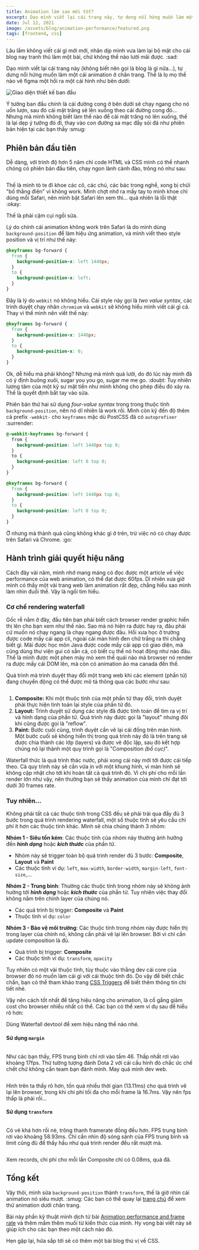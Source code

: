 ```yaml
---
title: Animation làm sao mới tốt?
excerpt: Dạo mình viết lại cái trang này, tự dưng nổi hứng muốn làm một cái animation ở cuối chân trang. Lọ mọ một hồi thì tòi ra một số vấn đề... Chi tiết thế nào, đọc xong sẽ rõ.
date: Jul 12, 2021
image: /assets/blog/animation-performance/featured.png
tags: [frontend, css]
---
```


Lâu lắm không viết cái gì mới mới, nhân dịp mình vưa làm lại bộ mặt cho cái blog nay tranh thủ làm một bài, chứ không thể nào lười mãi được. :sad:

Dạo mình viết lại cái trang này (không biết nên gọi là blog là gì nữa...), tự dưng nổi hứng muốn làm một cái animation ở chân trang. Thế là lọ mọ thế nào vẽ figma một hồi ra một cái hình như bên dưới:

<image
  title="Giao diện thiết kế ban đầu"
  src="/assets/blog/animation-performance/01.png"
/>

Ý tưởng ban đầu chính là cái đường cong ở bên dưới sẽ chạy ngang cho nó uốn lượn, sau đó cái mặt trăng sẽ lên xuống theo cái đường cong đó... Nhưng mà mình không biết làm thế nào để cái mặt trăng nó lên xuống, thế là lại dẹp ý tưởng đó đi, thay vào con đường sa mạc đầy sỏi đá như phiên bản hiện tại các bạn thấy :smug:

## Phiên bản đầu tiên

Dễ dàng, với trình độ hơn 5 năm chỉ code HTML và CSS mình có thể nhanh chóng có phiên bản đầu tiên, chạy ngon lành cành đào, trông nó như sau:

<image
  title=""
  src="/assets/blog/animation-performance/02.gif"
/>

Thế là mình tò te đi khoe các cô, các chú, các bác trong nghề, xong bị chửi "bố thằng điên" vì không work. Mình chợt nhớ ra mấy tay to mình khoe chỉ dùng mỗi Safari, nên mình bật Safari lên xem thì... quả nhiên là lỗi thật :okay:

Thế là phải cặm cụi ngồi sửa.

Lý do chính cái animation không work trên Safari là do mình dùng `background-position` để làm hiệu ứng animation, và mình viết theo style position và vị trí như thế này:

```css
@keyframes bg-forward {
  from {
    background-position-x: left 1440px;
  }
  to {
    background-position-x: left;
  }
}
```

Đây là lý do `webkit` nó không hiểu. Cái style này gọi là _two value syntax_, các trình duyệt chạy nhân `chromium` và `webkit` sẽ không hiểu mình viết cái gì cả. Thay vì thế mình nên viết thế này:

```css
@keyframes bg-forward {
  from {
    background-position-x: 1440px;
  }
  to {
    background-position-x: 0;
  }
}
```

Ok, dễ hiểu mà phải không? Nhưng mà mình quá lười, do đó lúc này mình đã có ý định buông xuôi, sugar you you go, sugar me me go. :doubt: Tuy nhiên lương tâm của một kỹ sư mặt tiền như mình không cho phép điều đó xảy ra. Thế là quyết định bắt tay vào sửa.

Phiên bản thứ hai sử dụng _four-value syntax_ trong trong thuộc tính `background-position`, nên nó dĩ nhiên là work rồi. Mình còn kỹ đến độ thêm cả prefix `-webkit-` cho `keyframes` mặc dù PostCSS đã có `autoprefixer` :surrender:

```css
@-webkit-keyframes bg-forward {
  from {
    background-position: left 1440px top 0;
  }
  to {
    background-position: left 0 top 0;
  }
}

@keyframes bg-forward {
  from {
    background-position: left 1440px top 0;
  }
  to {
    background-position: left 0 top 0;
  }
}
```

Ờ nhưng mà thành quả cũng không khác gì ở trên, trừ việc nó có chạy được trên Safari và Chrome. :go:

## Hành trình giải quyết hiệu năng

Cách đây vài năm, mình nhớ mang máng có đọc được một article về việc performance của web animation, có thể đạt được 60fps. Dĩ nhiên xưa giờ mình có thấy một vài trang web làm animation rất đẹp, chẳng hiểu sao mình làm nhìn đuồi thế. Vậy là ngồi tìm hiểu.

### Cơ chế rendering waterfall

Gốc rễ nằm ở đây, đầu tiên bạn phải biết cách browser render graphic hiển thị lên cho bạn xem như thế nào. Sao mà nó hiện ra được hay ra, đâu phải cứ muốn nó chạy ngang là chạy ngang được đâu. Hồi xưa học ở trường được code mấy cái app cli, ngoài cái màn hình đen chữ trắng ra thì chẳng biết gì. Mãi được học môn Java được code mấy cái app có giao diện, mà cũng dùng thư viện gui có sẵn cả, có biết cụ thể nó hoạt động như nào đâu. Thế là mình được một phen mày mò xem thế quái nào mà browser nó render ra được mấy cái DOM lên, mà còn có animation ảo ma canada đến thế.

Quá trình mà trình duyệt thay đổi một trang web khi các element (phần tử) đang chuyển động có thể được mô tả thông qua các bước như sau:

<image title="" src="/assets/blog/animation-performance/03.png" />

1. **Composite:** Khi một thuộc tính của một phần tử thay đổi, trình duyệt phải thực hiện tình toán lại style của phần tử đó.
2. **Layout:** Trình duyệt sử dụng các style đã được tính toán để tìm ra vị trí và hình dạng của phần tử. Quá trình này được gọi là "layout" nhưng đôi khi cũng được gọi là "reflow".
3. **Paint:** Bước cuối cùng, trình duyệt cần vẽ lại cái đống trên màn hình. Một bước cuối sẽ không hiển thị trong quá trình này đó là trên trang sẽ được chia thành các lớp (layers) và được vẽ độc lập, sau đó kết hợp chúng nó lại thành một quy trình gọi là "Composition _(bố cục)_".

Waterfall thức là quá trình thác nước, phải xong cái này mới tới được cái tiếp theo. Cả quy trình này sẽ cần vừa in với một khung hình, vì màn hình sẽ không cập nhật cho tới khi hoàn tất cả quá trình đó. Vì chi phí cho mỗi lần render lớn như vậy, nên thường bạn sẽ thấy animation của mình chỉ đạt tới dưới 30 frames rate.

### Tuy nhiên...

Không phải tất cả các thuộc tính trong CSS đều sẽ phải trải qua đầy đủ 3 bước trong quá trình rendering waterfall, một số thuộc tính sẽ yêu cầu chi phí ít hơn các thuộc tính khác. Mình sẽ chia chúng thành 3 nhóm:

**Nhóm 1 - Siêu tốn kém**: Các thuộc tính của nhóm này thường ảnh hưởng đến **_hình dạng_** hoặc **_kích thước_** của phần tử.

- Nhóm này sẽ trigger toàn bộ quá trình render đủ 3 bước: **Composite**, **Layout** và **Paint**
- Các thuộc tính ví dụ: `left`, `max-width`, `border-width`, `margin-left`, `font-size`,...

**Nhóm 2 - Trung bình**: Thường các thuộc tính trong nhóm này sẽ không ảnh hưởng tới **_hình dạng_** hoặc **_kích thước_** của phần tử. Tuy nhiên việc thay đổi không nằm trên chính layer của chúng nó.

- Các quá trình bị trigger: **Composite** và **Paint**
- Thuộc tính ví dụ: `color`

**Nhóm 3 - Bảo vệ môi trường**: Các thuộc tính trong nhóm này được hiển thị trong layer của chính nó, không cần phải vẽ lại lên browser. Bởi vì chỉ cần update composition là đủ.

- Quá trình bị trigger: **Composite**
- Các thuộc tính ví dụ: `transform`, `opacity`

Tuy nhiên có một vài thuộc tính, tùy thuộc vào thằng dev cái core của browser đó nó muốn làm cái gì với cái thuộc tính đó. Do vậy để biết chắc chắn, bạn có thể tham khảo trang [CSS Triggers](https://csstriggers.com/) để biết thêm thông tin chi tiết nhé.

Vậy nên cách tốt nhất để tăng hiệu năng cho animation, là cố gắng giảm cost cho browser nhiều nhất có thể. Các bạn có thể xem ví dụ sau để hiểu rõ hơn:

<browser
  title="Ví dụ về hiệu năng của animation"
  src="https://jsfiddle.net/monodyle/c4v6jzf3/embedded/"
/>

Dùng Waterfall devtool để xem hiệu năng thế nào nhé.

#### Sử dụng `margin`

<image title="" src="/assets/blog/animation-performance/04.png" />

Như các bạn thấy, FPS trung bình chỉ rơi vào tầm 46. Thấp nhất rơi vào khoảng 17fps. Thử tưởng tượng đánh Dota 2 với cái cấu hình đó chắc ức chế chết chứ không cần team bạn đánh mình. May quá mình dev web.

<image title="" src="/assets/blog/animation-performance/05.png" />

Hình trên ta thấy rõ hơn, tốn quá nhiều thời gian (13.11ms) cho quá trình vẽ lại lên browser, trong khi chi phí tối đa cho mỗi frame là 16.7ms. Vậy nên fps thấp là phải rồi...

#### Sử dụng `transform`

<image title="" src="/assets/blog/animation-performance/06.png" />

Có vẻ khá hơn rồi nè, trông thanh framerate đồng đều hơn. FPS trung bình rơi vào khoảng 58.93ms. Chỉ cần nhìn độ sóng sánh của FPS trung bình và limit cũng đủ để thấy hầu như quá trình render đều rất mượt mà.

<image title="" src="/assets/blog/animation-performance/07.png" />

Xem records, chi phí cho mỗi lần Composite chỉ có 0.08ms, quá đã.

## Tổng kết

Vậy thôi, mình sửa `background-position` thành `transform`, thế là giờ nhìn cái animation nó siêu mượt. :smug: Các bạn có thể quay lại [trang chủ](/) để xem thử animation dưới chân trang.

Bài này phần kỹ thuật mình dịch từ bài [Animation performance and frame rate](https://developer.mozilla.org/en-US/docs/Web/Performance/Animation_performance_and_frame_rate) và thêm mắm thêm muối từ kiến thức của mình. Hy vọng bài viết này sẽ giúp ích cho các bạn theo một cách nào đó.

Hẹn gặp lại, hứa sắp tới sẽ có thêm một bài blog thú vị về CSS.
